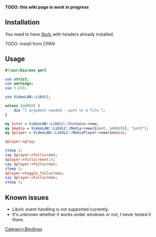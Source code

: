 '''TODO: this wiki page is work in progress'''

== Installation ==

You need to have [[libvlc]] with headers already installed.

TODO: install from CPAN

== Usage ==
<syntaxhighlight lang="perl">
#!/usr/bin/env perl

use strict;
use warnings;
use 5.010;

use VideoLAN::LibVLC;

unless (@ARGV) {
	die "1 argument needed - path to a file.";
}

my $inst = VideoLAN::LibVLC::Instance->new;
my $media = VideoLAN::LibVLC::Media->new($inst, $ARGV[0], "path");
my $player = VideoLAN::LibVLC::MediaPlayer->new($media);

$player->play;

sleep 5;
say $player->fullscreen;
$player->fullscreen(1);
say $player->fullscreen;
sleep 5;
$player->toggle_fullscreen;
say $player->fullscreen;
sleep 5;
</syntaxhighlight>

== Known issues ==

* Libvlc event handling is not supported currently.
* It's unknown whether it works under windows or not, I never tested it there.

[[Category:Bindings]]